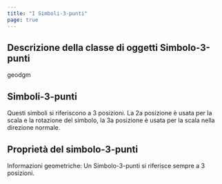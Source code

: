 ```yaml
---
title: "I Simboli-3-punti"
page: true
---
```

## Descrizione della classe di oggetti  <Bold> Simbolo-3-punti </Bold> 

 <Placeholder>geodgm</Placeholder> 
## Simboli-3-punti
Questi simboli si riferiscono a 3 posizioni. La 2a posizione &#232; usata per la scala e la rotazione del simbolo, la 3a posizione &#232; usata per la scala nella direzione normale.

## Propriet&#224; del simbolo-3-punti
 <Bold> Informazioni geometriche: </Bold>  Un Simbolo-3-punti si riferisce sempre a 3 posizioni.  
